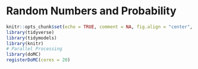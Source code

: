 # Random Numbers and Probability


```r
knitr::opts_chunk$set(echo = TRUE, comment = NA, fig.align = "center", fig.width = 4, fig.height = 4, message = FALSE, warning = FALSE)
library(tidyverse)
library(tidymodels)
library(knitr)
# Parallel Processing
library(doMC)
registerDoMC(cores = 20)
```
